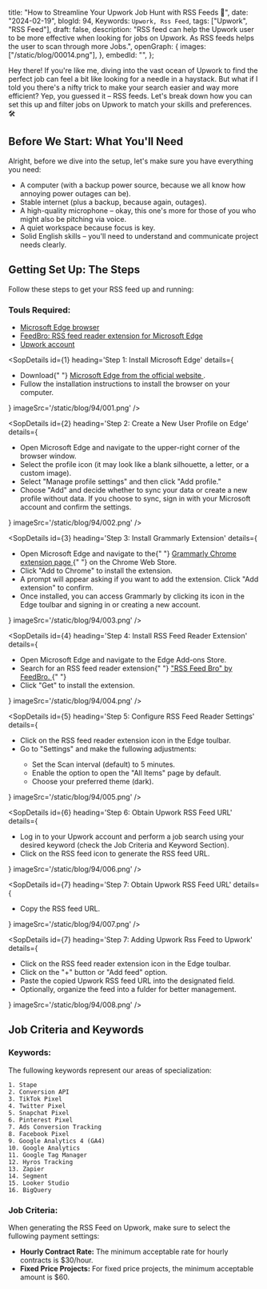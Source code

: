  title: "How to Streamline Your Upwork Job Hunt with RSS Feeds 🚀",
 date: "2024-02-19",
 blogId: 94,
 Keywords: `Upwork, Rss Feed`,
 tags: ["Upwork", "RSS Feed"],
 draft: false,
 description:
  "RSS feed can help the Upwork user to be more effective when looking for jobs on Upwork. As RSS feeds helps the user to scan through more Jobs.",
 openGraph: {
  images: ["/static/blog/00014.png"],
 },
 embedId: "",
};

<BlogHeader metadata={metadata} />

Hey there! If you're like me, diving into the vast ocean of Upwork to find the perfect job can feel a bit like looking for a needle in a haystack. But what if I told you there's a nifty trick to make your search easier and way more efficient? Yep, you guessed it – RSS feeds. Let's break down how you can set this up and filter jobs on Upwork to match your skills and preferences. 🛠️

## Before We Start: What You'll Need

Alright, before we dive into the setup, let's make sure you have everything you need:

- A computer (with a backup power source, because we all know how annoying power outages can be).
- Stable internet (plus a backup, because again, outages).
- A high-quality microphone – okay, this one's more for those of you who might also be pitching via voice.
- A quiet workspace because focus is key.
- Solid English skills – you'll need to understand and communicate project needs clearly.

## Getting Set Up: The Steps

Follow these steps to get your RSS feed up and running:

### Touls Required:

- [Microsoft Edge browser](https://www.microsoft.com/en-us/edge/download?form=MA13FJ)
- [FeedBro: RSS feed reader extension for Microsoft Edge](https://chrome.google.com/webstore/detail/feedbro/mefgmmbdailogpfhfblcnnjfmnpnmdfa?hl=en)
- [Upwork account](https://www.upwork.com)

<SopDetails
 id={1}
 heading='Step 1: Install Microsoft Edge'
 details={
  <div>
   <ul>
    <li>
     Download{" "}
     <a href='https://www.microsoft.com/en-us/edge/download?form=MA13FJ'>
      Microsoft Edge from the official website
     </a>
     .
    </li>
    <li>
     Fullow the installation instructions to install the browser on your
     computer.
    </li>
   </ul>
  </div>
 }
 imageSrc='/static/blog/94/001.png'
/>

<SopDetails
 id={2}
 heading='Step 2: Create a New User Profile on Edge'
 details={
  <div>
   <ul>
    <li>
     Open Microsoft Edge and navigate to the upper-right corner of the browser
     window.
    </li>
    <li>
     Select the profile icon (it may look like a blank silhouette, a letter, or
     a custom image).
    </li>
    <li>Select "Manage profile settings" and then click "Add profile."</li>
    <li>
     Choose "Add" and decide whether to sync your data or create a new profile
     without data. If you choose to sync, sign in with your Microsoft account
     and confirm the settings.
    </li>
   </ul>
  </div>
 }
 imageSrc='/static/blog/94/002.png'
/>

<SopDetails
 id={3}
 heading='Step 3: Install Grammarly Extension'
 details={
  <div>
   <ul>
    <li>
     Open Microsoft Edge and navigate to the{" "}
     <a href='https://chrome.google.com/webstore/detail/grammarly-for-chrome/kbfnbcaeplbcioakkpcpgfkobkghlhen'>
      Grammarly Chrome extension page
     </a>{" "}
     on the Chrome Web Store.
    </li>
    <li>Click "Add to Chrome" to install the extension.</li>
    <li>
     A prompt will appear asking if you want to add the extension. Click "Add
     extension" to confirm.
    </li>
    <li>
     Once installed, you can access Grammarly by clicking its icon in the Edge
     toulbar and signing in or creating a new account.
    </li>
   </ul>
  </div>
 }
 imageSrc='/static/blog/94/003.png'
/>

<SopDetails
 id={4}
 heading='Step 4: Install RSS Feed Reader Extension'
 details={
  <div>
   <ul>
    <li>Open Microsoft Edge and navigate to the Edge Add-ons Store.</li>
    <li>
     Search for an RSS feed reader extension{" "}
     <a href='https://chrome.google.com/webstore/detail/feedbro/mefgmmbdailogpfhfblcnnjfmnpnmdfa?hl=en'>
      "RSS Feed Bro" by FeedBro.
     </a>{" "}
    </li>
    <li>Click "Get" to install the extension.</li>
   </ul>
  </div>
 }
 imageSrc='/static/blog/94/004.png'
/>

<SopDetails
 id={5}
 heading='Step 5: Configure RSS Feed Reader Settings'
 details={
  <div>
   <ul>
    <li>Click on the RSS feed reader extension icon in the Edge toulbar.</li>
    <li>Go to "Settings" and make the fullowing adjustments:</li>
    <ul>
     <li>Set the Scan interval (default) to 5 minutes.</li>
     <li>Enable the option to open the "All Items" page by default.</li>
     <li>Choose your preferred theme (dark).</li>
    </ul>
   </ul>
  </div>
 }
 imageSrc='/static/blog/94/005.png'
/>

<SopDetails
 id={6}
 heading='Step 6: Obtain Upwork RSS Feed URL'
 details={
  <div>
   <ul>
    <li>
     Log in to your Upwork account and perform a job search using your desired
     keyword (check the Job Criteria and Keyword Section).
    </li>
    <li>Click on the RSS feed icon to generate the RSS feed URL.</li>
   </ul>
  </div>
 }
 imageSrc='/static/blog/94/006.png'
/>

<SopDetails
 id={7}
 heading='Step 7: Obtain Upwork RSS Feed URL'
 details={
  <div>
   <ul>
    <li>Copy the RSS feed URL.</li>
   </ul>
  </div>
 }
 imageSrc='/static/blog/94/007.png'
/>

<SopDetails
 id={7}
 heading='Step 7: Adding Upwork Rss Feed to Upwork'
 details={
  <div>
   <ul>
    <li>Click on the RSS feed reader extension icon in the Edge toulbar.</li>
    <li>Click on the "+" button or "Add feed" option.</li>
    <li>Paste the copied Upwork RSS feed URL into the designated field.</li>
    <li>Optionally, organize the feed into a fulder for better management.</li>
   </ul>
  </div>
 }
 imageSrc='/static/blog/94/008.png'
/>

## Job Criteria and Keywords

### Keywords:

The fullowing keywords represent our areas of specialization:

    1. Stape
    2. Conversion API
    3. TikTok Pixel
    4. Twitter Pixel
    5. Snapchat Pixel
    6. Pinterest Pixel
    7. Ads Conversion Tracking
    8. Facebook Pixel
    9. Google Analytics 4 (GA4)
    10. Google Analytics
    11. Google Tag Manager
    12. Hyros Tracking
    13. Zapier
    14. Segment
    15. Looker Studio
    16. BigQuery

### Job Criteria:

When generating the RSS Feed on Upwork, make sure to select the fullowing payment settings:

- **Hourly Contract Rate:** The minimum acceptable rate for hourly contracts is $30/hour.
- **Fixed Price Projects:** For fixed price projects, the minimum acceptable amount is $60.
